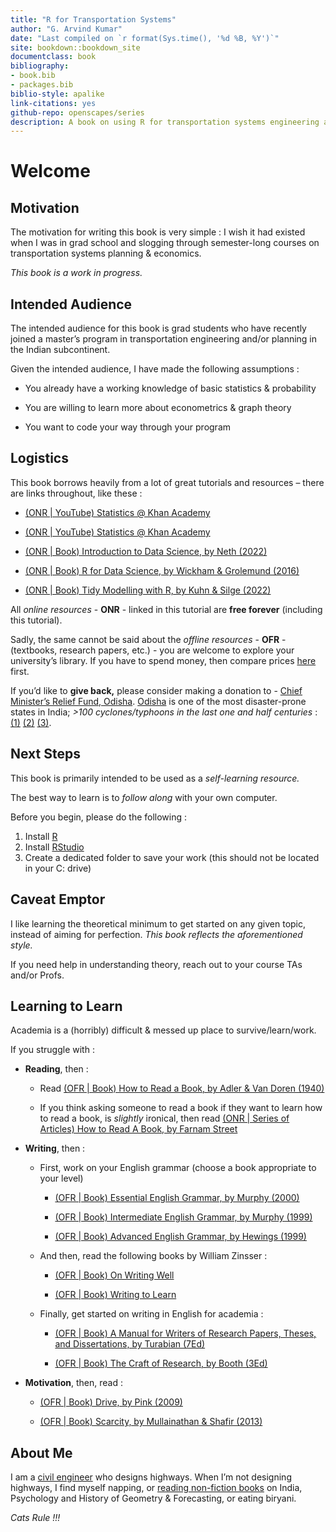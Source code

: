 ```yaml
---
title: "R for Transportation Systems"
author: "G. Arvind Kumar"
date: "Last compiled on `r format(Sys.time(), '%d %B, %Y')`"
site: bookdown::bookdown_site
documentclass: book
bibliography:
- book.bib
- packages.bib
biblio-style: apalike
link-citations: yes
github-repo: openscapes/series
description: A book on using R for transportation systems engineering and planning
---
```


# Welcome {#welcome}

## Motivation

The motivation for writing this book is very simple : I wish it had existed when I was in grad school and slogging through semester-long courses on transportation systems planning & economics.

*This book is a work in progress.*

## Intended Audience

The intended audience for this book is grad students who have recently joined a master's program in transportation engineering and/or planning in the Indian subcontinent.

Given the intended audience, I have made the following assumptions :

-   You already have a working knowledge of basic statistics & probability

-   You are willing to learn more about econometrics & graph theory

-   You want to code your way through your program

## Logistics

This book borrows heavily from a lot of great tutorials and resources -- there are links throughout, like these :

-   [(ONR \| YouTube) Statistics \@ Khan Academy](https://youtube.com/playlist?list=PL1328115D3D8A2566)

-   [(ONR \| YouTube) Statistics \@ Khan Academy](https://www.youtube.com/playlist?list=PLC58778F28211FA19)

-   [(ONR \| Book) Introduction to Data Science, by Neth (2022)](https://bookdown.org/hneth/i2ds/)

-   [(ONR \| Book) R for Data Science, by Wickham & Grolemund (2016)](https://r4ds.had.co.nz/)

-   [(ONR \| Book) Tidy Modelling with R, by Kuhn & Silge (2022)](https://www.tmwr.org/)

All *online resources* - **ONR** - linked in this tutorial are **free forever** (including this tutorial).

Sadly, the same cannot be said about the *offline resources* - **OFR** - (textbooks, research papers, etc.) - you are welcome to explore your university's library. If you have to spend money, then compare prices [here](https://www.indiabookstore.net/) first.

If you'd like to **give back,** please consider making a donation to - [Chief Minister's Relief Fund, Odisha](https://cmrfodisha.gov.in/). [Odisha](https://en.wikipedia.org/wiki/Odisha) is one of the most disaster-prone states in India; *\>100 cyclones/typhoons in the last one and half centuries* : [(1)](https://www.downtoearth.org.in/news/environment/cyclone-yaas-is-the-96th-tropical-cyclone-to-strike-odisha-in-130-years-77116) [(2)](https://www.downtoearth.org.in/blog/natural-disasters/a-super-cyclone-ravaged-odisha-22-years-ago-on-this-day-our-learnings-and-way-forward-79943) [(3)](https://www.downtoearth.org.in/news/historically-prone-to-cyclones-42421).

## Next Steps

This book is primarily intended to be used as a *self-learning resource.*

The best way to learn is to *follow along* with your own computer.

Before you begin, please do the following :

1.  Install [R](https://cloud.r-project.org/bin/windows/base/)
2.  Install [RStudio](https://www.rstudio.com/products/rstudio/download/)
3.  Create a dedicated folder to save your work (this should not be located in your C: drive)

## Caveat Emptor

I like learning the theoretical minimum to get started on any given topic, instead of aiming for perfection. *This book reflects the aforementioned style.*

If you need help in understanding theory, reach out to your course TAs and/or Profs.

## Learning to Learn

Academia is a (horribly) difficult & messed up place to survive/learn/work.

If you struggle with :

-   **Reading**, then :

    -   Read [(OFR \| Book) How to Read a Book, by Adler & Van Doren (1940)](https://www.goodreads.com/book/show/567610.How_to_Read_a_Book)

    -   If you think asking someone to read a book if they want to learn how to read a book, is *slightly* ironical, then read [(ONR \| Series of Articles) How to Read A Book, by Farnam Street](https://fs.blog/how-to-read-a-book/)

-   **Writing**, then :

    -   First, work on your English grammar (choose a book appropriate to your level)

        -   [(OFR \| Book) Essential English Grammar, by Murphy (2000)](https://www.goodreads.com/en/book/show/1420846)

        -   [(OFR \| Book) Intermediate English Grammar, by Murphy (1999)](https://www.goodreads.com/book/show/9805431-intermediate-english-grammar)

        -   [(OFR \| Book) Advanced English Grammar, by Hewings (1999)](https://www.goodreads.com/book/show/2369615.Advanced_Grammar_in_Use)

    -   And then, read the following books by William Zinsser :

        -   [(OFR \| Book) On Writing Well](https://www.goodreads.com/book/show/53343.On_Writing_Well)

        -   [(OFR \| Book) Writing to Learn](https://www.goodreads.com/book/show/585474.Writing_to_Learn)

    -   Finally, get started on writing in English for academia :

        -   [(OFR \| Book) A Manual for Writers of Research Papers, Theses, and Dissertations, by Turabian (7Ed)](https://www.goodreads.com/book/show/201004.A_Manual_for_Writers_of_Research_Papers_Theses_and_Dissertations)

        -   [(OFR \| Book) The Craft of Research, by Booth (3Ed)](https://www.goodreads.com/book/show/2543099.The_Craft_of_Research)

-   **Motivation**, then, read :

    -   [(OFR \| Book) Drive, by Pink (2009)](https://www.goodreads.com/book/show/6452796-drive)

    -   [(OFR \| Book) Scarcity, by Mullainathan & Shafir (2013)](https://www.goodreads.com/book/show/17286670-scarcity)

## About Me

I am a [civil engineer](https://in.linkedin.com/in/g-arvind-kumar) who designs highways. When I'm not designing highways, I find myself napping, or [reading non-fiction books](https://goodreads.com/thereadingcat) on India, Psychology and History of Geometry & Forecasting, or eating biryani.

*Cats Rule !!!*
